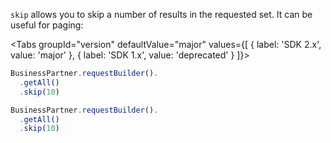 
`skip` allows you to skip a number of results in the requested set.
It can be useful for paging:

<Tabs groupId="version" defaultValue="major" values={[ { label: 'SDK 2.x', value: 'major' }, { label: 'SDK 1.x', value: 'deprecated' } ]}>
<TabItem value="major">

```ts
BusinessPartner.requestBuilder().
  .getAll()
  .skip(10)
```

</TabItem>

<TabItem value="deprecated">

```ts
BusinessPartner.requestBuilder().
  .getAll()
  .skip(10)
```

</TabItem>
</Tabs>

